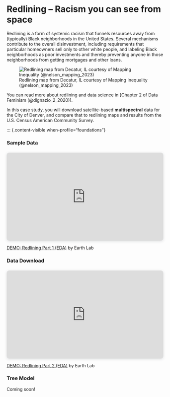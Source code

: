 # Redlining -- Racism you can see from space

Redlining is a form of systemic racism that funnels resources away from (typically) Black neighborhoods in the United States. Several mechanisms contribute to the overall disinvestment, including requirements that particular homeowners sell only to other white people, and labeling Black neighborhoods as poor investments and thereby preventing anyone in those neighborhoods from getting mortgages and other loans.

![Redlining map from Decatur, IL courtesy of Mapping Inequality (@nelson_mapping_2023)](https://dsl.richmond.edu/panorama/redlining/static/images/decatur.jpg)

You can read more about redlining and data science in [Chapter 2 of Data Feminism (@dignazio_2_2020)].

In this case study, you will download satellite-based **multispectral** data for the City of Denver, and compare that to redlining maps and results from the U.S. Census American Community Survey.

::: {.content-visible when-profile="foundations"}

::::{.callout-video}
::::: {.panel-tabset}

### Sample Data

<div style="position: relative; width: 100%; height: 0; padding-top: 56.2500%;
 padding-bottom: 0; box-shadow: 0 2px 8px 0 rgba(63,69,81,0.16); margin-top: 1.6em; margin-bottom: 0.9em; overflow: hidden;
 border-radius: 8px; will-change: transform;">
  <iframe loading="lazy" style="position: absolute; width: 100%; height: 100%; top: 0; left: 0; border: none; padding: 0;margin: 0;"
    src="https://www.canva.com/design/DAGT2l6WrYo/pGUDZJOeJc9UZWg2K5AWVw/watch?embed" allowfullscreen="allowfullscreen" allow="fullscreen">
  </iframe>
</div>
<a href="https:&#x2F;&#x2F;www.canva.com&#x2F;design&#x2F;DAGT2l6WrYo&#x2F;pGUDZJOeJc9UZWg2K5AWVw&#x2F;watch?utm_content=DAGT2l6WrYo&amp;utm_campaign=designshare&amp;utm_medium=embeds&amp;utm_source=link" target="_blank" rel="noopener">DEMO: Redlining Part 1 (EDA)</a> by Earth Lab

### Data Download

<div style="position: relative; width: 100%; height: 0; padding-top: 56.2500%;
 padding-bottom: 0; box-shadow: 0 2px 8px 0 rgba(63,69,81,0.16); margin-top: 1.6em; margin-bottom: 0.9em; overflow: hidden;
 border-radius: 8px; will-change: transform;">
  <iframe loading="lazy" style="position: absolute; width: 100%; height: 100%; top: 0; left: 0; border: none; padding: 0;margin: 0;"
    src="https://www.canva.com/design/DAGT2tTzB3k/3aia3RFVIfD_x7bEnEcCAg/watch?embed" allowfullscreen="allowfullscreen" allow="fullscreen">
  </iframe>
</div>
<a href="https:&#x2F;&#x2F;www.canva.com&#x2F;design&#x2F;DAGT2tTzB3k&#x2F;3aia3RFVIfD_x7bEnEcCAg&#x2F;watch?utm_content=DAGT2tTzB3k&amp;utm_campaign=designshare&amp;utm_medium=embeds&amp;utm_source=link" target="_blank" rel="noopener">DEMO: Redlining Part 2 (EDA)</a> by Earth Lab

### Tree Model

Coming soon!

:::::

:::